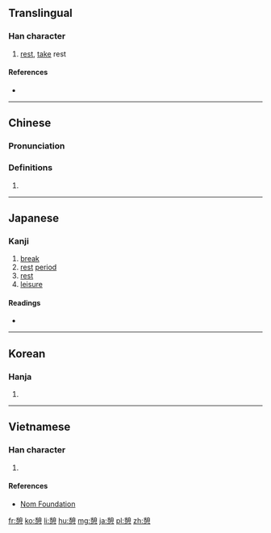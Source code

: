 {{also|憇}}
==Translingual==

===Han character===
{{Han char|rn=61|rad=心|as=12|sn=16|four=24337|canj=HUP,XHUP|ids=⿱⿰舌自心}}

# [[rest]], [[take]] rest

====References====
* {{Han ref|kx=0403.260|dkj=11246|dj=0743.280|hdz=42350.110|uh=61A9|ud=25001|bh=BECD|bd=48845}}

----

==Chinese==
{{zh-forms}}

===Pronunciation===
{{zh-pron
|m=qì
|c=hei3
|mc=y
|oc=y
|ma=
|cat=v
}}

===Definitions===
# {{rfdef|lang=zh}}

----

==Japanese==

===Kanji===
{{ja-kanji|grade=c|rs=心12}}

# [[break]]
# [[rest]] [[period]]
# [[rest]]
# [[leisure]]

====Readings====
* {{ja-readings|goon=[[かい]] (kai)|kanon=[[けい]] (kei)|kun=[[いこい]] (ikoi), [[いこう]] (ikou)}}

----

==Korean==

===Hanja===
{{ko-hanja|hangeul=게|eumhun=|rv=ge|mr=ke|y=key}}

# {{defn|lang=ko|sort=心12}}

----

==Vietnamese==

===Han character===
{{vi-hantu|[[khệ]], [[khị]]|rs=心12}}

# {{defn|lang=vi|sort=心12}}

====References====
* [http://nomfoundation.org/common/nom_details.php?codepoint=61a9 Nom Foundation]

[[fr:憩]]
[[ko:憩]]
[[li:憩]]
[[hu:憩]]
[[mg:憩]]
[[ja:憩]]
[[pl:憩]]
[[zh:憩]]
